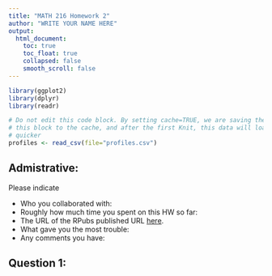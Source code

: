 ```yaml
---
title: "MATH 216 Homework 2"
author: "WRITE YOUR NAME HERE"
output:
  html_document:
    toc: true
    toc_float: true
    collapsed: false
    smooth_scroll: false
---
```


```r
library(ggplot2)
library(dplyr)
library(readr) 
```


```r
# Do not edit this code block. By setting cache=TRUE, we are saving the output
# this block to the cache, and after the first Knit, this data will load much
# quicker
profiles <- read_csv(file="profiles.csv")
```





## Admistrative:

Please indicate

* Who you collaborated with:
* Roughly how much time you spent on this HW so far:
* The URL of the RPubs published URL [here](https://www.nhl.com/).
* What gave you the most trouble:
* Any comments you have:





## Question 1:


